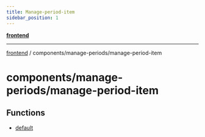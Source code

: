 ```yaml
---
title: Manage-period-item
sidebar_position: 1
---
```


[**frontend**](./manage-period-item/../../..)

***

[frontend](./manage-period-item/../../..) / components/manage-periods/manage-period-item

# components/manage-periods/manage-period-item

## Functions

- [default](./manage-period-item/functions/default)
